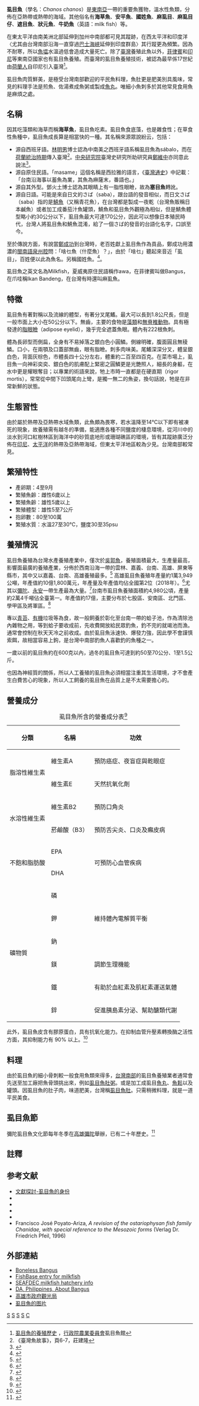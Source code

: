 {{distinguish|蝨毛目}}
{{Speciesbox
| taxon = Chanos chanos
| fossil_range = {{Fossil range|白堊紀|现代}}
| status = LC
| status_system = IUCN3.1
| status_ref = <ref name=iucn>{{Cite journal | author = Freyhof, J. | author2 = Sparks, J.S. | author3 = Kaymaram, F. | author4 = Feary, D. | author5 = Bishop, J. | author6 = Al-Husaini, M. | author7 = Almukhtar, M. | author8 = Hartmann, S. | author9 = Alam, S. | author10 = Al-Khalaf, K. | last-author-amp = yes | title = ''Chanos chanos'' | journal = [[The_IUCN_Red_List_of_Threatened_Species|The IUCN Red List of Threatened Species]] | volume = 2017 | page = e.T60324A3098466 | publisher = [[IUCN|IUCN]] | date = 2017 | url = http://www.iucnredlist.org/details/60324/0 | doi = 10.2305/IUCN.UK.2017-3.RLTS.T60324A3098466.en | access-date = 16 December 2017 | archive-date = 2018-10-06 | archive-url = https://web.archive.org/web/20181006061717/http://www.iucnredlist.org/details/60324/0 | dead-url = no }}</ref>
| image = Milkfish.jpg
| authority = [[Peter_Forsskål|Forsskå]], 1775
}}

'''虱目魚'''（學名：''Chanos chanos''）是[[東南亞|東南亞]]一帶的重要魚獲物，溫水性魚類，分佈在亞熱帶或熱帶的海域。其他俗名有'''海草魚'''、'''安平魚'''、'''國姓魚'''、'''麻虱目'''、'''麻虱目仔'''、'''遮目魚'''、'''狀元魚'''、'''牛奶魚'''（英語：milk fish）等。

在東太平洋由南美洲北部延伸到加州中南部都可見其蹤跡，在西太平洋和印度洋〈尤其由台灣南部沿海一直穿過[[巴士海峽|巴士海峽]]延伸到印度群島〉其行蹤更為頻繁。因為不耐寒，所以[[魚塭|魚塭]]水溫過低會造成大量死亡。除了[[臺灣|臺灣]]養殖此魚以外，[[菲律賓|菲律賓]]和[[印尼|印尼]]等東南亞國家也有虱目魚養殖。而臺灣的虱目魚養殖技術，被認為最早係17世紀由[[荷蘭人|荷蘭人]]自印尼引入臺灣<ref>[http://kmweb.coa.gov.tw/subject/ct.asp?xItem=90199&ctNode=2400&mp=155&kpi=0 虱目魚的養殖歷史] {{Wayback|url=http://kmweb.coa.gov.tw/subject/ct.asp?xItem=90199&ctNode=2400&mp=155&kpi=0 |date=20190604030052 }}，[[行政院農業委員會|行政院農業委員會]]虱目魚館</ref>。

虱目魚肉質鮮美，是極受台灣南部歡迎的平民魚料理，魚肚更是肥美別具風味，常見的料理手法是煎魚、佐湯煮成魚粥或製成[[魚丸|魚丸]]。唯細小魚刺多於其他常見食用魚是麻煩之處。

== 名稱 ==
因其吃藻類和海草而稱'''海草魚'''，虱目魚吃素。虱目魚食底藻，也是雜食性；在草食性魚種中，虱目魚成長算是相當快的一種。其名稱來源眾說紛云，包括：
*源自西班牙語。[[林明男|林明男]]博士認為中南美之西班牙語系稱虱目魚為sábalo，而在[[臺灣荷蘭統治時期|荷蘭統治時期]]傳入臺灣<ref>《臺灣魚故事》，頁6-7，莊建隆</ref>。[[中央研究院|中央研究院]]臺灣史研究所助研究員[[鄭維中|鄭維中]]亦同意此說法<ref>{{cite journal |author1=鄭維中 |title=烏魚、土魠、虱目魚：多元脈絡下荷治至清領初期臺灣三種特色海產的確立 |journal=臺灣史研究 |date=2018年6月 |url=http://www.ith.sinica.edu.tw/quarterly_download.php?name=01%E9%84%AD%E7%B6%AD%E4%B8%AD%E5%AE%9A%E7%A8%BF1114.pdf&filename=154235027512.pdf |access-date=2018-11-21 |archive-date=2021-01-19 |archive-url=https://web.archive.org/web/20210119055638/https://www.ith.sinica.edu.tw/quarterly_download.php?name=01%E9%84%AD%E7%B6%AD%E4%B8%AD%E5%AE%9A%E7%A8%BF1114.pdf&filename=154235027512.pdf |dead-url=no }}</ref>。
*源自原住民語。「masame」這個名稱是西拉雅的語言，《[[臺灣通史|臺灣通史]]》中記載：「台南沿海事以蓄魚為業，其魚為麻薩末，番語也。」
*源自其外型。鄧火土博士認為其眼睛上有一脂性眼瞼，故為'''塞目魚'''轉訛。
*源自日語。可能是來自日文的さば（saba），跟台語的發音相似，而日文さば（saba）指的是[[鯖魚|鯖魚]]（又稱青花魚），在台灣都是製成一夜乾（台灣魚販稱日本鹹魚）或者加工成番茄汁魚罐頭，鯖魚和虱目魚外觀極為相似，但是鯖魚體型略小約30公分以下，虱目魚最大可達170公分，因此可以想像日本殖民時代，台灣人將虱目魚和鯖魚混淆，給了一個さば的發音的台語化名字，口誤至今。

至於傳說方面，有說當[[鄭成功|鄭成功]]到台灣時，老百姓獻上虱目魚作為貢品，鄭成功用濃濃的[[閩南語|閩南語]][[泉州話|泉州腔]]問：「啥乜魚（什麼魚）？」，由於「啥乜」聽起來音近「虱目」，百姓便以此為魚名。另稱國姓魚。<ref>{{Cite book | author =  | title = 微笑台灣319鄉| location = 台灣 | publisher = 天下雜誌 | date = 2011年1月14日 | pages =特刊53號第30頁 |ISBN =| accessdate =  | url = | language= | quote = }}</ref>。

虱目魚之英文名為Milkfish，夏威夷原住民語稱作awa，在菲律賓叫做Bangus，在爪哇稱Ikan Bandeng，在台灣有時還叫麻虱魚。

== 特徵 ==
虱目魚有著對稱以及流線的體型，有著分叉尾鰭。最大可以長到1.8公尺長，但是一般市面上大小在50公分以下。無齒，主要的食物是[[藻類|藻類]]和[[無脊椎動物|無脊椎動物]]。具有極發達的[[脂眼瞼|脂眼瞼]]（adipose eyelid），幾乎完全遮蓋魚眼。體內有222根魚刺。

體為長卵型而側扁，全身有不易掉落之銀白色小圓鱗。側線明確，腹面圓且無稜鱗。口小，在兩顎及口蓋部無齒，眼有脂瞼。刺多肉味美。尾鰭深深分叉，體呈銀白色，背面灰棕色，市體長四十公分左右，體重約二百至四百克。在菜市場上，虱目魚一向神彩奕奕、銀白色的肌膚配上緊密之圓鱗更是光艷照人，細長的身軀，在水中更是耀眼奪目；以專業的術語來說，牠上市時一直都是在硬直期（rigor mortis），常常從中間下凹頭尾向上彎，是獨一無二的魚姿，換句話說，牠是在非常新鮮的狀態。

== 生態習性 ==
由於屬於熱帶及亞熱帶水域魚類，此魚頗為畏寒，若水溫降至14℃以下即有被凍死的現象，故養殖需有越冬的準備，能適應各種不同鹽度的棲息環境，從河川中的淡水到河口紅樹林區到海洋中的砂質底地形或珊瑚礁區的環境，皆有其蹤跡廣泛分佈在[[印尼|印尼]]、[[太平洋|太平洋]]的熱帶及亞熱帶海域，但東太平洋地區較為少見。台灣南部較常見。
{{Infobox Hokkien name
| title      = 虱目魚
| hanji      = 虱目魚
| poj        = Sat-ba̍k-hî
| sinbhundzi = 
| hanlo      = 
| tl         = Sat-ba̍k-hî
| bp         = 
| hongim     = 
| hokkienipa = 
| lm         = 
| image      = 
| image_size = 
| caption    = 
}}

== 繁殖特性 ==
* 產卵期：4至9月
* 繁殖魚齡：雌性6歲以上
* 繁殖魚齡：雄性5歲以上
* 繁殖體型：雄性5至7公斤
* 抱卵數：80至100萬
* 繁殖水質：水溫27至30℃，鹽度30至35psu

== 養殖情況 ==
虱目魚養殖為台灣水產養殖產業中，僅次於[[罗非鱼|吳郭魚]]，養殖面積最大，生產量最高，影響面最廣的養殖產業，分佈於西南沿海一帶的雲林、嘉義、台南、高雄、屏東等縣市，其中又以嘉義、台南、高雄養殖最多。<ref>{{Cite journal|title=南台灣的家魚——虱目魚|author=鄉情|url=http://subtpg.tpg.gov.tw/web-life/taiwan/9508/9508-05.htm|journal=台灣月刊|issue=|doi=|others=|year=2006年8月|volume=|page=|pmid=|access-date=2019-01-05|archive-date=2017-05-15|archive-url=https://web.archive.org/web/20170515152943/http://subtpg.tpg.gov.tw/web-life/taiwan/9508/9508-05.htm|dead-url=no}}</ref> 高雄虱目魚養殖年產量約1萬3,949公噸，年產值約10億1,800萬元，年產量及年產值均佔全國第2位（2018年）。<ref>{{Cite news|url=https://tw.news.yahoo.com/年產值10億-高雄市虱目魚走出新通路-123025352.html|title=年產值10億-高雄市虱目魚走出新通路|author=黃守作|date=2018年11月16日|work=今日新聞NOWnews|accessdate=|archive-date=2019年6月11日|archive-url=https://web.archive.org/web/20190611123302/https://tw.news.yahoo.com/%E5%B9%B4%E7%94%A2%E5%80%BC10%E5%84%84-%E9%AB%98%E9%9B%84%E5%B8%82%E8%99%B1%E7%9B%AE%E9%AD%9A%E8%B5%B0%E5%87%BA%E6%96%B0%E9%80%9A%E8%B7%AF-123025352.html|dead-url=no}}</ref>尤其以[[彌陀區|彌陀]]、[[永安區|永安]]一帶生產最為大量。<ref>{{Cite news|url=https://www.cna.com.tw/news/aloc/201801130057.aspx|title=高雄深塭養殖虱目魚 伏底取暖防寒害|author=王淑芬|date=2018年1月13日|work=中央通訊社新聞網|accessdate=|archive-date=2020年7月17日|archive-url=https://web.archive.org/web/20200717065736/https://www.cna.com.tw/news/aloc/201801130057.aspx|dead-url=no}}</ref>台南市虱目魚養殖面積約4,980公頃，產量約2萬4千噸佔全臺第一。年產值約17億，主要分布於七股區、安南區、北門區、學甲區及將軍區。<ref>{{Cite journal|title=本市虱目魚產銷現況|author=臺南市政府農業局|url=https://agron.tainan.gov.tw/News_Content.aspx?n=1262&s=1310336|access-date=2022-02-08|archive-date=2022-02-08|archive-url=https://web.archive.org/web/20220208062542/https://agron.tainan.gov.tw/News_Content.aspx?n=1262&s=1310336|dead-url=no}}</ref>

專以[[青苔|青苔]]、[[有機|有機]]垃圾等為食，故一般飼養於彰化至台南一帶的蛤子池，作為清除池內雜物之用，等到蛤子要收成前，先收費開放給民眾釣魚，釣不完的就竭池而漁。通常會控制在秋天天冷之前收成。由於虱目魚泳速快、爆發力強，因此學不會謹慎索餌，故相當容易上鉤，是台灣中南部釣魚人喜歡釣的魚種之一。

一歲以前的虱目魚約在600克以內，過冬的虱目魚可達到約50至70公分、1至1.5公斤。

也因為神經質的關係，所以人工養殖的虱目魚必須相當注重其生活環境，才不會產生白費苦心的現象，所以人工飼養的虱目魚在品質上是不太需要擔心的。

== 營養成分 ==
{{medical}}
{| class="wikitable"
|+虱目魚所含的營養成分表<ref>{{Cite web|url=https://www.top1health.com/Article/34207|title=虱目魚太好吃！營養大解密看這裡|accessdate=|author=|date=|publisher=|archive-date=2020-07-17|archive-url=https://web.archive.org/web/20200717065747/https://www.top1health.com/Article/34207|dead-url=no}}</ref>
!分類
!名稱
!功效
|-
| rowspan="2" |脂溶性維生素
|維生素A
|預防癌症、夜盲症與乾眼症
|-
|維生素E
|天然抗氧化劑
|-
| rowspan="2" |水溶性維生素
|維生素B2
|預防口角炎
|-
|菸鹼酸（B3）
|預防舌尖炎、口炎及癩皮病
|-
| rowspan="2" |不飽和脂肪酸
|EPA
| rowspan="2" |可預防心血管疾病
|-
|DHA
|-
| rowspan="6" |礦物質
|磷
| rowspan="3" |維持體內電解質平衡
|-
|鉀
|-
|鈉
|-
|鎂
|調節生理機能
|-
|鐵
|有助於血紅素及肌紅素運送氣體
|-
|鋅
|促進胰島素分泌、幫助醣類代謝
|}
此外，虱目魚皮含有膠原蛋白，具有抗氧化能力。在抑制血管升壓素轉換酶之活性方面，其抑制能力有 90% 以上。<ref>{{Cite web|url=https://ndltd.ncl.edu.tw/cgi-bin/gs32/gsweb.cgi?o=dnclcdr&s=id=%22099NTOU5253057%22.&searchmode=basic|title=黑斑裸胸鯙與虱目魚魚皮膠原蛋白之特性與生理活性探討|accessdate=|author=吳姝穎|date=2011|publisher=吳姝穎|archive-date=2020-07-17|archive-url=https://web.archive.org/web/20200717065749/https://ndltd.ncl.edu.tw/cgi-bin/gs32/gsweb.cgi?o=dnclcdr&s=id%3D%22099NTOU5253057%22.&searchmode=basic|dead-url=no}}</ref>

== 料理 ==
由於虱目魚的細小骨刺較一般食用魚類來得多，[[台灣南部|台灣南部]]的虱目魚養殖業者通常會先送至加工廠把魚骨頭挑出來，例如[[虱目魚肚粥|虱目魚肚粥]]。或是加工成虱目[[魚丸|魚丸]]、[[魚鬆|魚鬆]]以及罐頭。因虱目魚的肚子肉，味道肥美，台灣稱[[虱目魚肚|虱目魚肚]]。只需稍微料理，就是一道平民美食。

== 虱目魚節 ==
彌陀虱目魚文化節每年冬季在[[高雄市|高雄]][[彌陀區|彌陀]]舉辦，已有二十年歷史。<ref>{{Cite news|url=https://www.gov.tw/kids/News_Content.aspx?n=1B43FF5AC87B2BFB&sms=53E09032BF601A56&s=CE6A6090242B0A11|title=2018彌陀港虱想起，虱目魚文化節10/27、28(六、日)炫麗登場|author=高雄市政府|date=2018年10月22日|work=我的E政府-親子網|accessdate=|archive-date=2020年7月17日|archive-url=https://web.archive.org/web/20200717065753/https://www.gov.tw/kids/News_Content.aspx?n=1B43FF5AC87B2BFB&sms=53E09032BF601A56&s=CE6A6090242B0A11|dead-url=no}}</ref>

== 註釋 ==
{{reflist}}

== 参考文献 ==
{{refbegin}}
* [http://class.mcsh.kh.edu.tw/city_food/fish/fish-story.htm 文獻探討-虱目魚的身份] {{Wayback|url=http://class.mcsh.kh.edu.tw/city_food/fish/fish-story.htm |date=20101230082016 }}
* {{ITIS |id=162838 |taxon=Chanos chanos |accessdate=11 March 2006}}
* {{FishBase family | family = Chanidae | month = May | year = 2006}}
* {{FishBase genus | genus = Chanos | month = May | year = 2006}}
* {{FishBase species | genus = Chanos | species = chanos | month = May | year = 2006}}
* Francisco José Poyato-Ariza, ''A revision of the ostariophysan fish family Chanidae, with special reference to the Mesozoic forms'' (Verlag Dr. Friedrich Pfeil, 1996)
{{refend}}

== 外部連結 ==
* [https://web.archive.org/web/20200717065802/https://bonelessbangus.com/ Boneless Bangus]
* [http://www.fishbase.org/Summary/SpeciesSummary.cfm?id=80 FishBase entry for milkfish] {{Wayback|url=http://www.fishbase.org/Summary/SpeciesSummary.cfm?id=80 |date=20050216170042 }}
* [http://www.seafdec.org.ph/commodities/milkfish_hatchery.html SEAFDEC milkfish hatchery info] {{Wayback|url=http://www.seafdec.org.ph/commodities/milkfish_hatchery.html |date=20110722151734 }}
* [https://web.archive.org/web/20070913041849/http://www.bar.gov.ph/Agritech/Fisheries/Bangus/bangus_description.htm DA, Philippines, About Bangus]
*[https://web.archive.org/web/20200502022030/https://khh.travel/index.aspx 高雄市政府觀光局]
* [https://www.fishbase.se/images/species/Chcha_u3.jpg 虱目魚的图片] {{Wayback|url=https://www.fishbase.se/images/species/Chcha_u3.jpg |date=20200630094550 }}

{{Taxonbar}}

[[Category:虱目魚科|S]]
[[Category:食用鱼|S]]
[[Category:台語詞彙|S]]
[[Category:台灣魚類|S]]
[[Category:1775年描述的魚類|C]]